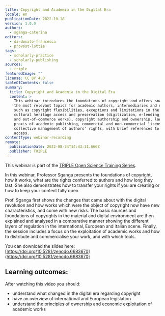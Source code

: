 ```yaml
---
title: Copyright and Academia in the Digital Era
locale: en
publicationDate: 2022-10-18
version: 1.0.0
authors:
  - sganga-caterina
editors:
  - di-donato-francesca
  - provost-lottie
tags:
  - scholarly-practice
  - scholarly-publishing
sources:
  - triple
featuredImage: ""
license: CC BY 4.0
tableOfContents: false
summary:
  title: Copyright and Academia in the Digital Era
  content: >
    This webinar introduces the foundations of copyright and offers snapshots on
    the most relevant topics for academic authors, intermediaries and users,
    such as copyright flexibilities, exceptions and limitations in the field of
    cultural heritage access and preservation (digitization, e-lending, orphan
    and out-of-commerce works), copyright authorship and ownership, law and
    praxis of academic publishing, commercial and non-commercial licensing,
    collective management of authors' rights, with brief references to open
    access.
contentType: webinar-recording
remote:
  publicationDate: 2022-08-24T14:43:31.666Z
  publisher: TRIPLE
---
```

This webinar is part of the [TRIPLE Open Science Training Series](https://project.gotriple.eu/training/).

In this webinar, Professor Sganga presents the foundations of copyright, how it works, what are the rights conferred to authors and how long they last. She also demonstrates how to transfer your rights if you are creating or how to keep your content fully open.

Prof. Sganga first shows the changes that came about with the digital revolution and how works which were the object of copyright now have new characteristics, and come with new risks. The basic sources and foundations of copyrights in the material and digital environment are then explained and analysed in a comparative manner showing the different layers of regulation in the international, European and Italian scene. Finally, the session includes a focus on the exploitation of academic works and how to distribute and commercialise your work, and with which tools.

You can download the slides here: [https://doi.org/10.5281/zenodo.6683670](https://doi.org/10.5281/zenodo.6683670)

## Learning outcomes:

After watching this video you should:

* understand what changed in the digital era regarding copyright
* have an overview of international and European legislation
* understand the principles of ownership and economic exploitation of academic works

<VideoCard provider="youtube" id="ckQOIM99_DU" title="Copyright and Academia in the Digital Era" subtitle="Click here to view" image="images/copyright-triple.jpg" />

